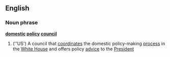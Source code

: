 ==English==
===Noun phrase===
'''[[domestic]] [[policy]] [[council]]'''
#(''US') A council that [[coordinate]]s the domestic policy-making [[process]] in the [[White House]] and offers policy [[advice]] to the [[President]]